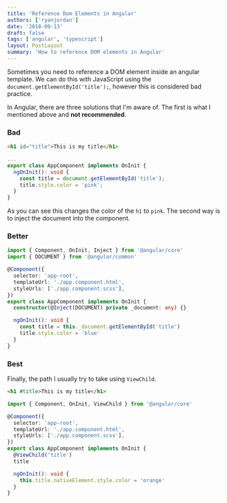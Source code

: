 ```yaml
---
title: 'Reference Dom Elements in Angular'
authors: ['ryanjordan']
date: '2018-09-13'
draft: false
tags: ['angular', 'typescript']
layout: PostLayout
summary: 'How to reference DOM elements in Angular'
---
```


Sometimes you need to reference a DOM element inside an angular template. We can do this with JavaScript using the `document.getElementById('title');`, however this is considered bad practice.

In Angular, there are three solutions that I'm aware of. The first is what I mentioned above and **not recommended**.

### Bad

```html
<h1 id="title">This is my title</h1>
```

```typescript
...
export class AppComponent implements OnInit {
  ngOnInit(): void {
    const title = document.getElementById('title');
    title.style.color = 'pink';
  }
}
```

As you can see this changes the color of the `h1` to `pink`. The second way is to inject the document into the component.

### Better

```typescript
import { Component, OnInit, Inject } from '@angular/core'
import { DOCUMENT } from '@angular/common'

@Component({
  selector: 'app-root',
  templateUrl: './app.component.html',
  styleUrls: ['./app.component.scss'],
})
export class AppComponent implements OnInit {
  constructor(@Inject(DOCUMENT) private _document: any) {}

  ngOnInit(): void {
    const title = this._document.getElementById('title')
    title.style.color = 'blue'
  }
}
```

### Best

Finally, the path I usually try to take using `ViewChild`.

```html
<h1 #title>This is my title</h1>
```

```typescript
import { Component, OnInit, ViewChild } from '@angular/core'

@Component({
  selector: 'app-root',
  templateUrl: './app.component.html',
  styleUrls: ['./app.component.scss'],
})
export class AppComponent implements OnInit {
  @ViewChild('title')
  title

  ngOnInit(): void {
    this.title.nativeElement.style.color = 'orange'
  }
}
```
